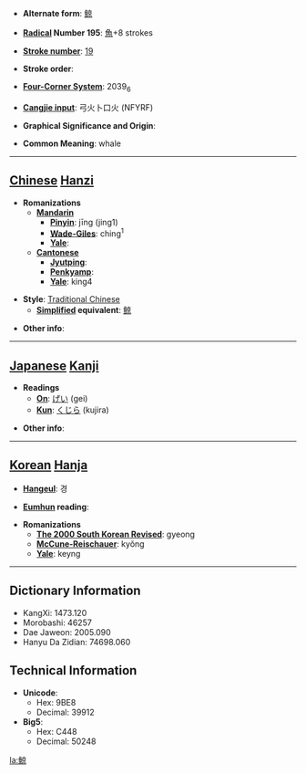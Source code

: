 * '''Alternate form''': [[鲸]]

* '''[[Wiktionary:Chinese radical index| Radical]] Number 195''': [[Wiktionary:Chinese radical index 魚|魚]]+8 strokes

* '''[[Wiktionary:Chinese total strokes index|Stroke number]]''': [[Wiktionary:Chinese total strokes index 19|19]]

* '''Stroke order''': 

* '''[[Wiktionary:Chinese four corner index|Four-Corner System]]''': 2039<sub>6</sub>

* '''[[Wiktionary:Chinese Cangjie index|Cangjie input]]''': 弓火卜口火 (NFYRF)

* '''Graphical Significance and Origin''': 

* '''Common Meaning''': whale

----

== [[Chinese]] [[Hanzi]] ==

* '''Romanizations'''
** '''[[Mandarin]]'''
*** '''[[Pinyin]]''': jīng (jing1)
*** '''[[Wade-Giles]]''': ching<sup>1</sup>
*** '''[[Yale]]''': 
** '''[[Cantonese]]'''
*** '''[[Jyutping]]''':
*** '''[[Penkyamp]]''': 
*** '''[[Yale]]''': king4

* '''Style''': [[Traditional Chinese]] 
** '''[[Simplified Chinese|Simplified]] equivalent''': [[鲸]]

* '''Other info''': 

----

== [[Japanese]] [[Kanji]] ==

* '''Readings'''
** '''[[On]]''': [[げい]] (gei)
** '''[[Kun]]''': [[くじら]] (kujira)

* '''Other info''':  

----

== [[Korean]] [[Hanja]] ==

* '''[[Hangeul]]''': 경

* '''[[Eumhun]] reading''': 

* '''Romanizations'''
** '''[[The 2000 South Korean Revised Romanization|The 2000 South Korean Revised]]''': gyeong
** '''[[McCune-Reischauer]]''': kyŏng
** '''[[Yale]]''': keyng

----

== Dictionary Information ==

* KangXi: 1473.120
* Morobashi: 46257
* Dae Jaweon: 2005.090
* Hanyu Da Zidian: 74698.060

== Technical Information ==

* '''Unicode''':
** Hex: 9BE8
** Decimal: 39912
* '''Big5''':
** Hex: C448
** Decimal: 50248

[[la:鯨]]